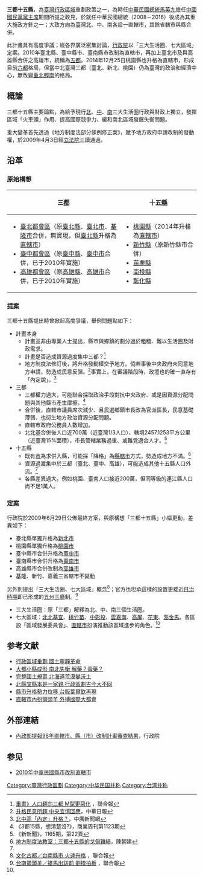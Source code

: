 '''三都十五縣'''，為[[臺灣行政區域|臺灣行政區域]]重劃政策之一，為時任[[中華民國總統|中華民國總統]][[馬英九|馬英九]]擔任[[中國國民黨黨主席|中國國民黨黨主席]]期間所提之政見，於就任中華民國總統（2008－2016）後成為其重大施政方針之一；大致方向為臺灣北、中、南各設一直轄市，其餘省轄市與縣合併。

此計畫具有高度爭議；經各界廣泛密集討論，[[行政院|行政院]]以「三大生活圈、七大區域」定案。2010年臺北縣、臺中縣市、臺南縣市改制為直轄市，再加上臺北市及與高雄縣合併之高雄市，統稱為[[2010年中華民國縣市改制直轄市|五都]]。2014年12月25日桃園縣也升格為直轄市，形成目前[[六都|六都]]格局，但當中北臺灣三都（臺北、新北、桃園）仍為臺灣的政治和經濟中心，無改變[[重北輕南|重北輕南]]的格局。

== 概論 ==
三都十五縣主要論點，為給予現行[[北台灣|北]]、[[中台灣|中]]、[[南台灣|南]]三大生活圈行政與財政上獨立，發揮區域「火車頭」作用、提高國際競爭力、緩和南北區域發展失衡問題。

重大變革首先透過《地方制度法部分條例修正案》，賦予地方政府申請改制的發動權，於2009年4月3日經[[立法院|立法院]]三讀通過。

== 沿革 ==
=== 原始構想 ===
{|class="wikitable" style="text-align=center; border=1; margin: 1em auto 1em auto;"
!width=330|三[[都會區|都]] !!colspan=3| 十五[[縣|縣]]
|-valign=top
|
*[[臺北都會區|臺北都會區]]（原[[臺北縣|臺北縣]]、[[臺北市|臺北市]]、[[基隆市|基隆市]]合併，無實現，但[[臺北縣|臺北縣]]升格為[[直轄市_(中華民國)|直轄市]]）
*[[臺中都會區|臺中都會區]]（原[[臺中縣|臺中縣]]、[[臺中市|臺中市]]合併，已于2010年實施）
*[[高雄都會區|高雄都會區]]（原[[高雄縣|高雄縣]]、[[高雄市|高雄市]]合併，已于2010年實施）
|width=210|
*[[桃園縣|桃園縣]]（2014年升格為[[直轄市_(中華民國)|直轄市]]）
*[[新竹縣|新竹縣]]（原新竹縣市合併）
*[[苗栗縣|苗栗縣]]
*[[南投縣|南投縣]]
*[[彰化縣|彰化縣]]
|width=210|
*[[雲林縣|雲林縣]]
*[[嘉義縣|嘉義縣]]（原嘉義縣市合併）
*[[臺南縣|臺南縣]]（原臺南縣市合併，已於2010年實施，惟位階升格至[[直轄市_(中華民國)|直轄市]]）
*[[屏東縣|屏東縣]]
*[[宜蘭縣|宜蘭縣]]
|width=210|
*[[花蓮縣|花蓮縣]]
*[[臺東縣|臺東縣]]
*[[澎湖縣|澎湖縣]]
*[[金門縣|金門縣]]
*[[連江縣_(中華民國)|連江縣]]
|}

=== 提案 ===
三都十五縣提出時曾掀起高度爭議，舉例問題點如下：
*計畫本身
**計畫並非由專業人士提出，縣市與鄉鎮的劃分過於粗糙、難以生活圈及財政需求。
**計畫是否造成資源過度集中三都？<ref name="sandu">[http://udn.com/NEWS/OPINION/X1/4662870.shtml 重畫》人口趨向三都 M型更惡化] {{Wayback|url=http://udn.com/NEWS/OPINION/X1/4662870.shtml |date=20081228145802 }}，聯合報</ref>
**地方制度法修訂後，將升格發動權交予地方。倘若事後中央政府未同意地方申請，勢造成民意反彈。<ref>[http://www.cdnnews.com.tw/20090526/news/ncxw/T90011002009052518342071.htm 升格民意所趨 中央宜慎回應]，中華日報</ref>事實上，在審議階段時，政壇也的確一直存有「內定說」。<ref>[http://n.yam.com/bcc/politics/200906/20090623484525.html 北中高「內定」升格？]，中廣新聞網</ref>
*三都
**三都權力過大，可能聯合採取政治手段對抗中央政府、或是因資源分配問題與其他縣市產生摩擦。<ref>《3都15縣，想清楚沒?》，商業周刊第1123期</ref>
**合併後，直轄市議員席次減少、且民選鄉鎮市長改為官派區長，民意基礎薄弱、也衍生地方政治資源分配問題。
**直轄市政府公務員人數增加。
**北北基合併後人口近700萬（近臺灣1/3人口）、轄境2457.1253平方公里（近臺灣15%面積），市長管轄業務過重、或難覓適合人才。<ref>《新新聞》，1165期，第22頁</ref>
*十五縣
**既有[[市_(中華民國)|市]]為求併入縣，可能採「降格」為[[縣轄市|縣轄市]]方式，勢造成地方不滿。<ref>[http://www.lawtw.com/article.php?template=article_content&area=free_browse&parent_path=,1,448,&job_id=143382&article_category_id=769&article_id=74337 地方制度法教室：三都十五縣的戈甸難結]{{dead link|date=2018年5月 |bot=InternetArchiveBot |fix-attempted=yes }}，陳朝建</ref>
**資源過渡集中於三都（臺北、臺中、高雄），可能造成其他十五縣人口外流。<ref name ="sandu" />
**各縣差異過大。例如桃園、臺南人口接近200萬，但同等級的連江縣人口尚不足1萬人。

=== 定案 ===
{{Wikinews|臺灣再添直轄市}}
行政院於2009年6月29日公佈最終方案，與原構想「三都十五縣」小幅更動，差異如下：
* 臺北縣單獨升格為[[新北市|新北市]]
* 桃園縣單獨升格為[[桃園市|桃園市]]
* 臺中縣市合併升格為[[臺中市|臺中市]]
* 臺南縣市合併升格為[[臺南市|臺南市]]
* 高雄縣市合併改制為[[高雄市|高雄市]]
* 基隆、新竹、嘉義三省轄市不變動

另外則提出「三大生活圈、七大區域」概念<ref name="3and7">[http://udn.com/NEWS/NATIONAL/NATS1/4990595.shtml 文化古都／台南縣市 火速升格] {{Wayback|url=http://udn.com/NEWS/NATIONAL/NATS1/4990595.shtml |date=20090701030926 }}，聯合報</ref>；官方也坦承這樣的設置更接近[[台灣日治時期|日治時期]]即已形成的[[台灣日治時期行政區劃#廢廳置州|五州三廳]]制。<ref>[http://www.udn.com/2009/6/30/NEWS/NATIONAL/NATS1/4990692.shtml 台南領頭羊／搶馬出訪前 劉揆拍板] {{Webarchive|url=https://archive.is/20120914063325/http://www.udn.com/2009/6/30/NEWS/NATIONAL/NATS1/4990692.shtml |date=2012-09-14 }}，聯合報</ref>
* 三大生活圈：原「三都」解釋為北、中、南三個生活圈。
* 七大區域：[[北北基宜|北北基宜]]、[[桃竹苗|桃竹苗]]、[[中彰投|中彰投]]、[[雲嘉南|雲嘉南]]、[[高屏|高屏]]、[[花東地區|花東]]、[[澎金馬|澎金馬]]。各區設「區域發展委員會」、[[直轄市_(中華民國)|直轄市]]扮演推動該區域進步的角色。<ref name="3and7" />

== 参考文献 ==
{{Reflist|30em}}
{{refbegin}}
* [http://www.etaiwannews.com/etn/news_content.php?id=1013329&lang=tc_news&cate_img=257.jpg&cate_rss=news_PD 行政區域重劃 國土寧靜革命]{{Wayback|url=http://www.etaiwannews.com/etn/news_content.php?id=1013329&lang=tc_news&cate_img=257.jpg&cate_rss=news_PD |date=20160305022604 }}
* [http://www.dajiyuan.com/b5/9/7/25/n2601559.htm 大都小縣成形 南北失衡 解藥？毒藥？]
* [http://www.etaiwannews.com/etn/news_content.php?id=1013897&lang=tc_news&cate_img=257.jpg&cate_rss=news_PD 完整國土規畫 北海道荒漠變沃土]{{Wayback|url=http://www.etaiwannews.com/etn/news_content.php?id=1013897&lang=tc_news&cate_img=257.jpg&cate_rss=news_PD |date=20160305011605 }}
* [http://www.epochtimes.com/b5/9/7/26/n2602357.htm 北縣宜縣本是一家親 行政區劃古今大不同]{{Wayback|url=http://www.epochtimes.com/b5/9/7/26/n2602357.htm |date=20090918111912 }}
* [http://www.epochtimes.com/b5/9/7/27/n2603290.htm 縣市升格勢力位移 台版葉爾欽再現]{{Wayback|url=http://www.epochtimes.com/b5/9/7/27/n2603290.htm |date=20160304121245 }}
* [http://www.etaiwannews.com/etn/news_content.php?id=1014497&lang=tc_news&cate_img=1160.jpg&cate_rss=news_2009_world_game 直轄市內扮領頭羊 外搏國際大都會]{{Wayback|url=http://www.etaiwannews.com/etn/news_content.php?id=1014497&lang=tc_news&cate_img=1160.jpg&cate_rss=news_2009_world_game |date=20160305072014 }}
{{refend}}

== 外部連結 ==
* [http://www.ey.gov.tw/ct.asp?xItem=55805&ctNode=1435&mp=1 內政部提報98年直轄市、縣（市）改制計畫審查結果]{{Wayback|url=http://www.ey.gov.tw/ct.asp?xItem=55805&ctNode=1435&mp=1 |date=20190511232736 }}，行政院

== 参见 ==
* [[2010年中華民國縣市改制直轄市|2010年中華民國縣市改制直轄市]]

[[Category:臺灣行政區劃|Category:臺灣行政區劃]]
[[Category:中华民国并称|Category:中华民国并称]]
[[Category:台湾并称|Category:台湾并称]]